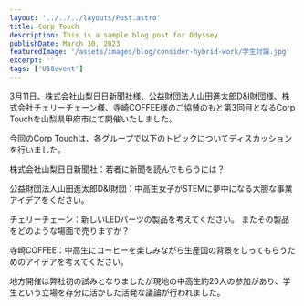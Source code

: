 ```yaml
---
layout: '../../../layouts/Post.astro'
title: Corp Touch
description: This is a sample blog post for Odyssey
publishDate: March 30, 2023
featuredImage: '/assets/images/blog/consider-hybrid-work/学生討論.jpg'
excerpt: ''
tags: ['U18event']
---
```


3月11日、株式会社山梨日日新聞社様、公益財団法人山田進太郎D&I財団様、株式会社チェリーチェーン様、寺崎COFFEE様のご協賛のもと第3回目となるCorp Touchを山梨県甲府市にて開催いたしました。

今回のCorp Touchは、各グループで以下のトピックについてディスカッションを行いました。

株式会社山梨日日新聞社：若者に新聞を読んでもらうには？

公益財団法人山田進太郎D&I財団：中高生女子がSTEMに夢中になる大胆な事業アイデアをください。

チェリーチェーン：新しいLEDパーツの製品を考えてください。 またその製品をどのような場面で売りますか？

寺崎COFFEE：中高生にコーヒーを楽しみながら生産国の背景をしってもらうためのアイデアを考えてください。

地方開催は弊社初の試みとなりましたが現地の中高生約20人の参加があり、学生という立場を存分に活かした活発な議論が行われました。
